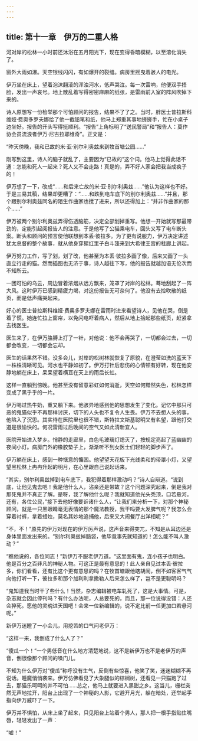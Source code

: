 ```yaml
---
---
---
```

title: 第十一章　伊万的二重人格
---





河对岸的松林一小时前还沐浴在五月阳光下，现在变得昏暗模糊，以至溶化消失了。

窗外大雨如瀑。天空银线闪闪，有如爆开的裂缝。病房里摇曳着骇人的电光。

伊万坐在床上，望着泡沫翻滚的浑浊河水，低声哭泣。每一次雷响，他便双手捂脸，发出一声哀号。地上散乱着写得密密麻麻的纸张，是雷雨前入室的阵风吹掉下来的。

诗人原想写一份检举那个可怕顾问的报告，结果不了了之。当时，胖医士普拉斯科维娅·费奥多罗夫娜给了他一截铅笔和纸，他马上郑重其事地搓搓手，忙在小桌子边坐好。报告的开头写得挺顺利。“报告”上角标明了“送民警局”和“报告人：莫作协会员流浪者伊万·尼古拉耶维奇”。正文是：

“昨天傍晚，我和已故的米·亚·别尔利奥兹来到牧首塘公园……”

刚写到这里，诗人的脑子就乱了，主要因为“已故的”这个词。他马上觉得此话不通：怎能和死人一起来？死人又不会走路！真是的，弄不好人家会把我当成疯子的！

伊万想了一下，改成“……和后来亡故的米·亚·别尔利奥兹……”他认为这样也不好。于是三易其稿，结果却更糟了：“……和跌到电车底下的别尔利奥兹……”并且，那个跟别尔利奥兹同名的陌生作曲家也搅了进来，所以还得加上：“并非作曲家的那个……”

伊万被两个别尔利奥兹弄得伤透脑筋，决定全部划掉重写。他想一开始就写那最带劲的，定能引起阅报告人的注意。于是他写了公猫乘电车，回头又写了电车断头案。断头和顾问的预言使他联想到本丢·彼拉多。为了更有说服力，伊万决定讲述犹太总督的整个故事，就从他身穿猩红里子白斗篷来到大希律王宫的柱廊上讲起。

伊万努力工作，写了划，划了改，他甚至为本丢·彼拉多画了像，后来又画了一头直立行走的猫。然而插图也无济于事，诗人越往下写，他的报告就越加语无伦次而不知所云。

一团可怕的乌云，周边冒着浓烟从远方飘来，笼罩了对岸的松林。蓦地刮起了一阵大风。这时伊万已感到精疲力竭，对这份报告无可奈何了。他没有去捡吹散的纸页，而是低声痛哭起来。

好心的医士普拉斯科维娅·费奥多罗夫娜在雷雨时进来看望诗人，见他在哭，倒是着了慌。她连忙拉上窗帘，以免闪电吓着病人，然后从地上拾起那些纸页，赶紧拿去找医生。

医生来了，在伊万胳膊上打了一针，对他说：他不会再哭了，一切都会过去，一切都会改变，一切都会忘却。

医生的话果然不错。没多会儿，对岸的松树林就恢复了原貌，在澄莹如洗的蓝天下一株株清晰可见。河水也平静如初了。伊万打针后悲伤的心情顿有好转，现在他安静地躺在床上，呆呆望着横亘在天上的雨后长虹。

这样一直躺到傍晚。他甚至没有留意彩虹如何消逝，天空如何黯然失色，松林怎样变成了黑乎乎的一片。

伊万喝过热牛奶，重又躺下来。他骇异地感到他的思想发生了变化。记忆中那只可恶的鬼猫似乎不再那样讨厌，切下的人头也不复令人生畏。伊万不去想人头的事，他陷入了沉思。其实待在医院里也很不错，斯特拉文斯基聪明又有名望，跟他打交道是很愉快的。何况雷雨过后晚间的空气又如此清新宜人。

医院开始进入梦乡。悄静的走廊里，白色毛玻璃灯熄灭了，按规定亮起了蓝幽幽的夜间小灯。病房门外的橡胶垫子上，渐渐听不到女医士们轻轻的脚步声了。

伊万躺在床上，感到一种惬意的慵困。他望望天花板下光线柔和的带罩小灯，又望望黑松林上冉冉升起的明月，在心里跟自己说起话来。

“其实，别尔利奥兹掉到电车底下，我犯得着那样激动吗？”诗人自辩道。“说到底，让他见鬼去吧！我是他什么人，沾亲还是带故？这个问题深究起来，倒是我对那死鬼并不真正了解。是呀，我了解他什么呢？我就知道他光头秃顶，口若悬河。还有，各位公民，”接下去他好像要诉诸什么人，“让我们来分析一下，对那个神秘顾问，就是一只黑眼睛毫无表情的那个魔法教授，我干吗要大发脾气呢？我怎么会穿着衬裤，拿着蜡烛，莫名其妙地追捕他，后来又大闹餐厅出洋相呢？”

“不，不！”原先的伊万对现在的伊万厉声说，这声音来得突兀，不知是从耳边还是身体里面发出来的。“别尔利奥兹掉脑袋，他毕竟事先就知道的！怎么能不叫人激动？”

“瞧他说的，各位同志！”新伊万不服老伊万道。“这里面有鬼，连小孩子也明白。他是百分之百非凡的神秘人物。可这正是最有意思的！此人亲自见过本丢·彼拉多，你们看看，还有比这个更有意思的吗？在牧首塘跟他瞎胡闹，倒不如客客气气向他打听一下，彼拉多和那个加利利拿撒勒人后来怎么样了，岂不是更聪明吗？

“鬼知道我当时干了些什么！当然，杂志编辑被电车轧死了，这是大事情。可是，杂志就会因此停刊吗？有什么办法呢，人总要死的，而且，那一位说得没错：人还会猝死。愿他的灵魂进天国吧！会来一位新编辑的，说不定比前一任更加口若悬河呢。”

新伊万迷瞪了一小会儿，用挖苦的口气问老伊万：

“这样一来，我倒成了什么人了？”

“傻瓜一个！”一个男低音在什么地方清楚地说，这不是新伊万也不是老伊万的声音，倒很像那个顾问的嗓门儿。

不知为什么伊万对“傻瓜”称呼没有生气，反倒有些惊喜，他笑了笑，迷迷糊糊不再说话。睡魔悄悄袭来。伊万仿佛看见了大象腿似的棕榈树，还看见一只猫跑了过去，那猫乐呵呵的并不可怕……总之，他马上就要进入黑甜之乡。这当儿，栅栏突然无声地拉开，阳台上出现了一个神秘的人影，它避开月光，躲在暗处，还举起手指向伊万威吓了一下。

伊万并不惧怕，从床上坐了起来，只见阳台上站着个男人，那人把一根手指贴住嘴唇，轻轻发出了一声：

“嘘！”